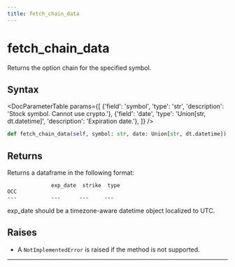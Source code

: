 ```yaml
---
title: fetch_chain_data
---
```


# fetch_chain_data

Returns the option chain for the specified symbol.

## Syntax

<DocParameterTable params={[
    {'field': 'symbol', 'type': 'str', 'description': 'Stock symbol. Cannot use crypto.'},
    {'field': 'date', 'type': 'Union[str, dt.datetime]', 'description': 'Expiration date.'},
]} />

```python
def fetch_chain_data(self, symbol: str, date: Union[str, dt.datetime]) -> pd.DataFrame:
```

## Returns

Returns a dataframe in the following format:
```
              exp_date  strike  type
OCC
---           ---      ---     ---
```

exp_date should be a timezone-aware datetime object localized to UTC.

## Raises
- A `NotImplementedError` is raised if the method is not supported.
---
